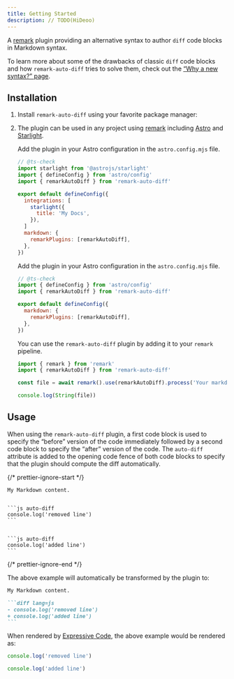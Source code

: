 ```yaml
---
title: Getting Started
description: // TODO(HiDeoo)
---
```


A [remark](https://remark.js.org/) plugin providing an alternative syntax to author `diff` code blocks in Markdown syntax.

To learn more about some of the drawbacks of classic `diff` code blocks and how `remark-auto-diff` tries to solve them, check out the [“Why a new syntax?” page](/why/).

## Installation


<Steps>

1. Install `remark-auto-diff` using your favorite package manager:

   <PackageManagers pkg="remark-auto-diff" />

2. The plugin can be used in any project using [remark](https://remark.js.org/) including [Astro](https://astro.build/) and [Starlight](https://starlight.astro.build/).

   <Tabs syncKey="remark-auto-diff-install">

   <TabItem label="Starlight">

   Add the plugin in your Astro configuration in the `astro.config.mjs` file.

   ```js title="astro.config.mjs" {4,12-14}
   // @ts-check
   import starlight from '@astrojs/starlight'
   import { defineConfig } from 'astro/config'
   import { remarkAutoDiff } from 'remark-auto-diff'

   export default defineConfig({
     integrations: [
       starlight({
         title: 'My Docs',
       }),
     ]
     markdown: {
       remarkPlugins: [remarkAutoDiff],
     },
   })
   ```

   </TabItem>

   <TabItem label="Astro">

   Add the plugin in your Astro configuration in the `astro.config.mjs` file.

   ```js title="astro.config.mjs" {3,6-8}
   // @ts-check
   import { defineConfig } from 'astro/config'
   import { remarkAutoDiff } from 'remark-auto-diff'

   export default defineConfig({
     markdown: {
       remarkPlugins: [remarkAutoDiff],
     },
   })
   ```

   </TabItem>

   <TabItem label="remark">

   You can use the `remark-auto-diff` plugin by adding it to your `remark` pipeline.

   ```js title="markdown.js" {2} ".use(remarkAutoDiff)"
   import { remark } from 'remark'
   import { remarkAutoDiff } from 'remark-auto-diff'

   const file = await remark().use(remarkAutoDiff).process('Your markdown here')

   console.log(String(file))
   ```

   </TabItem>

   </Tabs>

</Steps>

## Usage

When using the `remark-auto-diff` plugin, a first code block is used to specify the “before” version of the code immediately followed by a second code block to specify the “after” version of the code.
The `auto-diff` attribute is added to the opening code fence of both code blocks to specify that the plugin should compute the diff automatically.

{/* prettier-ignore-start */}
````mdx frame="terminal" title="Markdown Code Editor" {"First code block with the “before” version of the code.":3-6} {"Second code block with the “after” version of the code.":8-11}
My Markdown content.


```js auto-diff
console.log('removed line')
```


```js auto-diff
console.log('added line')
```

`````
{/* prettier-ignore-end */}

The above example will automatically be transformed by the plugin to:

````md
My Markdown content.

```diff lang=js
- console.log('removed line')
+ console.log('added line')
```
````

When rendered by [Expressive Code](https://expressive-code.com/), the above example would be rendered as:

```js auto-diff
console.log('removed line')
```

```js auto-diff
console.log('added line')
```
